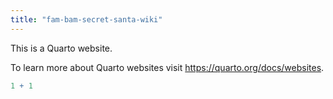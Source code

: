 ```yaml
---
title: "fam-bam-secret-santa-wiki"
---
```


This is a Quarto website.

To learn more about Quarto websites visit <https://quarto.org/docs/websites>.

```r
1 + 1
```
